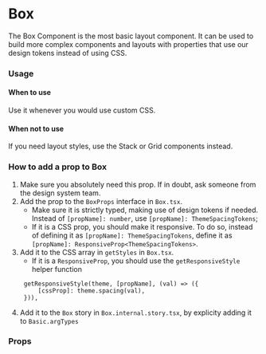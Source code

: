 
<Meta title="MDX|Box" component={Box} />

# Box

The Box Component is the most basic layout component. It can be used to build more complex components and layouts with properties
that use our design tokens instead of using CSS.

### Usage

#### When to use

Use it whenever you would use custom CSS.

#### When not to use

If you need layout styles, use the Stack or Grid components instead.

### How to add a prop to Box

1. Make sure you absolutely need this prop. If in doubt, ask someone from the design system team.
2. Add the prop to the `BoxProps` interface in `Box.tsx`.
   - Make sure it is strictly typed, making use of design tokens if needed. Instead of `[propName]: number`, use `[propName]: ThemeSpacingTokens`;
   - If it is a CSS prop, you should make it responsive. To do so, instead of defining it as `[propName]: ThemeSpacingTokens`,
     define it as `[propName]: ResponsiveProp<ThemeSpacingTokens>`.
3. Add it to the CSS array in `getStyles` in `Box.tsx`.
   - If it is a `ResponsiveProp`, you should use the `getResponsiveStyle` helper function
   ```
    getResponsiveStyle(theme, [propName], (val) => ({
        [cssProp]: theme.spacing(val),
    })),
   ```
4. Add it to the `Box` story in `Box.internal.story.tsx`, by explicity adding it to `Basic.argTypes`

### Props

<ArgTypes of={Box} />
